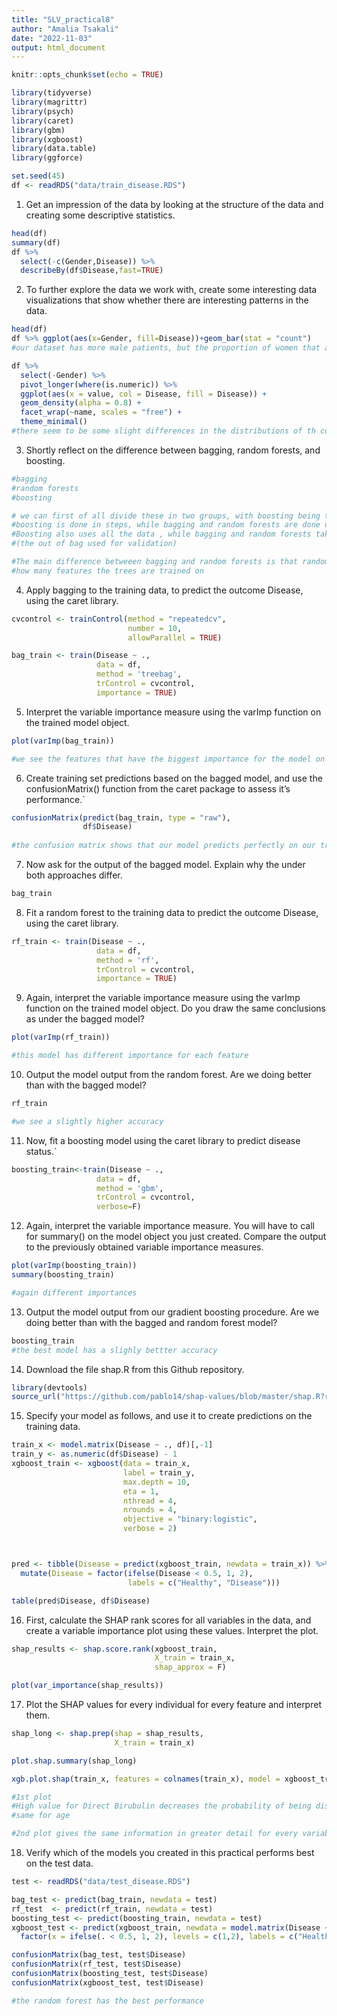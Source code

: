 ```yaml
---
title: "SLV_practical8"
author: "Amalia Tsakali"
date: "2022-11-03"
output: html_document
---
```


```r
knitr::opts_chunk$set(echo = TRUE)
```

```r
library(tidyverse)
library(magrittr)
library(psych)
library(caret)
library(gbm)
library(xgboost)
library(data.table)
library(ggforce)
```
```r
set.seed(45)
df <- readRDS("data/train_disease.RDS")
```
1. Get an impression of the data by looking at the structure of the data and creating some descriptive statistics.
```r
head(df)
summary(df)
df %>%
  select(-c(Gender,Disease)) %>%
  describeBy(df$Disease,fast=TRUE)
```
2. To further explore the data we work with, create some interesting data visualizations that show whether there are interesting patterns in the data.
```r
head(df)
df %>% ggplot(aes(x=Gender, fill=Disease))+geom_bar(stat = "count")
#our dataset has more male patients, but the proportion of women that are patients is higher

df %>%
  select(-Gender) %>%
  pivot_longer(where(is.numeric)) %>%
  ggplot(aes(x = value, col = Disease, fill = Disease)) +
  geom_density(alpha = 0.8) +
  facet_wrap(~name, scales = "free") +
  theme_minimal()
#there seem to be some slight differences in the distributions of th contiuous variables between healthy and diseased individuals 
```
3. Shortly reflect on the difference between bagging, random forests, and boosting.
```r
#bagging
#random forests
#boosting

# we can first of all divide these in two groups, with boosting being the odd one out. 
#boosting is done in steps, while bagging and random forests are done on parallel. 
#Boosting also uses all the data , while bagging and random forests take a bootstrap sample 
#(the out of bag used for validation)

#The main difference betweeen bagging and random forests is that random forests have a "handicap" on
#how many features the trees are trained on
```

4. Apply bagging to the training data, to predict the outcome Disease, using the caret library.

```r
cvcontrol <- trainControl(method = "repeatedcv", 
                          number = 10,
                          allowParallel = TRUE)

bag_train <- train(Disease ~ .,
                   data = df, 
                   method = 'treebag',
                   trControl = cvcontrol,
                   importance = TRUE)
```
5. Interpret the variable importance measure using the varImp function on the trained model object.
```r
plot(varImp(bag_train))

#we see the features that have the biggest importance for the model on the top
```
6. Create training set predictions based on the bagged model, and use the confusionMatrix() function from the caret package to assess it’s performance.`
```r
confusionMatrix(predict(bag_train, type = "raw"),
                df$Disease)
  
#the confusion matrix shows that our model predicts perfectly on our training data
```
7. Now ask for the output of the bagged model. Explain why the under both approaches differ.
```r
bag_train
```
8. Fit a random forest to the training data to predict the outcome Disease, using the caret library.
```r
rf_train <- train(Disease ~ .,
                   data = df, 
                   method = 'rf',
                   trControl = cvcontrol,
                   importance = TRUE)
```
9. Again, interpret the variable importance measure using the varImp function on the trained model object. Do you draw the same conclusions as under the bagged model?
```r
plot(varImp(rf_train))

#this model has different importance for each feature 
```
10. Output the model output from the random forest. Are we doing better than with the bagged model?
```r
rf_train

#we see a slightly higher accuracy
```
11. Now, fit a boosting model using the caret library to predict disease status.`
```r
boosting_train<-train(Disease ~ .,
                   data = df, 
                   method = 'gbm',
                   trControl = cvcontrol,
                   verbose=F)
```
12. Again, interpret the variable importance measure. You will have to call for summary() on the model object you just created. Compare the output to the previously obtained variable importance measures.
```r
plot(varImp(boosting_train))
summary(boosting_train)

#again different importances
```
13. Output the model output from our gradient boosting procedure. Are we doing better than with the bagged and random forest model?
```r
boosting_train
#the best model has a slighly bettter accuracy
```
14. Download the file shap.R from this Github repository.
```r
library(devtools)
source_url("https://github.com/pablo14/shap-values/blob/master/shap.R?raw=TRUE")
```
15. Specify your model as follows, and use it to create predictions on the training data.
```r
train_x <- model.matrix(Disease ~ ., df)[,-1]
train_y <- as.numeric(df$Disease) - 1
xgboost_train <- xgboost(data = train_x,
                         label = train_y, 
                         max.depth = 10,
                         eta = 1,
                         nthread = 4,
                         nrounds = 4,
                         objective = "binary:logistic",
                         verbose = 2)



pred <- tibble(Disease = predict(xgboost_train, newdata = train_x)) %>%
  mutate(Disease = factor(ifelse(Disease < 0.5, 1, 2),
                          labels = c("Healthy", "Disease")))

table(pred$Disease, df$Disease)
```
16. First, calculate the SHAP rank scores for all variables in the data, and create a variable importance plot using these values. Interpret the plot.
```r
shap_results <- shap.score.rank(xgboost_train,
                                X_train = train_x,
                                shap_approx = F)

plot(var_importance(shap_results))

```
17. Plot the SHAP values for every individual for every feature and interpret them.
```r
shap_long <- shap.prep(shap = shap_results,
                       X_train = train_x)

plot.shap.summary(shap_long)

xgb.plot.shap(train_x, features = colnames(train_x), model = xgboost_train, n_col = 3)

#1st plot
#High value for Direct Birubulin decreases the probability of being diseased. 
#same for age

#2nd plot gives the same information in greater detail for every variable
```
18. Verify which of the models you created in this practical performs best on the test data.
```r
test <- readRDS("data/test_disease.RDS")

bag_test <- predict(bag_train, newdata = test)
rf_test  <- predict(rf_train, newdata = test)
boosting_test <- predict(boosting_train, newdata = test)
xgboost_test <- predict(xgboost_train, newdata = model.matrix(Disease ~ ., test)[,-1]) %>%
  factor(x = ifelse(. < 0.5, 1, 2), levels = c(1,2), labels = c("Healthy", "Disease"))

confusionMatrix(bag_test, test$Disease)
confusionMatrix(rf_test, test$Disease)
confusionMatrix(boosting_test, test$Disease)
confusionMatrix(xgboost_test, test$Disease)

#the random forest has the best performance
```

